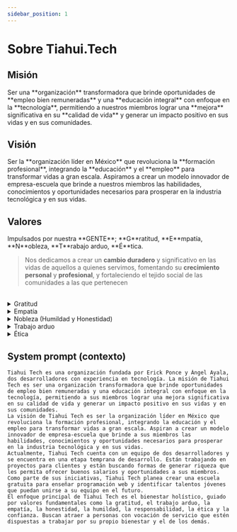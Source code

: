 ```yaml
---
sidebar_position: 1
---
```



# Sobre Tiahui.Tech

## Misión

<Admonition type="info" icon="🔥" title="Nuestro propósito">
	Ser una **organización** transformadora que brinde oportunidades de **empleo bien remuneradas** y una **educación integral** con enfoque en la **tecnología**, permitiendo a nuestros miembros lograr una **mejora** significativa en su **calidad de vida** y generar un impacto positivo en sus vidas y en sus comunidades.
</Admonition>

## Visión

<Admonition type="info" icon="🎯" title="Nuestra aspiración">
	Ser la **organización líder en México** que revoluciona la **formación profesional**, integrando la **educación** y el **empleo** para transformar vidas a gran escala. Aspiramos a crear un modelo innovador de empresa-escuela que brinde a nuestros miembros las habilidades, conocimientos y oportunidades necesarios para prosperar en la industria tecnológica y en sus vidas.
</Admonition>

## Valores

<Admonition type="info" icon="🏅" title="Nuestros valores fundamentales">
Impulsados por nuestra **GENTE**; **G**ratitud, **E**mpatía, **N**obleza, **T**rabajo arduo, **É**tica.

> Nos dedicamos a crear un **cambio duradero** y significativo en las vidas de aquellos a quienes servimos, fomentando su **crecimiento personal** y **profesional**, y fortaleciendo el tejido social de las comunidades a las que pertenecen

<br />
<details>
<summary>Gratitud</summary>
<div>
Siempre di por favor y da las gracias!
</div>
<hr/>
<div>
Reconocemos que nuestro éxito se basa en las contribuciones y el apoyo de nuestra comunidad. Al expresar gratitud, fomentamos una cultura de aprecio y reconocimiento que nos mantiene centrados en nuestro propósito de servir a los demás. Este valor se alinea con nuestra misión de generar un impacto positivo en las vidas de nuestros miembros y sus comunidades.
</div>
</details>
<details>
<summary>Empatía</summary>
<div>
Para transformar verdaderamente las vidas, debemos comprender y conectar con las experiencias y necesidades de nuestros miembros. La empatía nos permite crear programas y servicios que aborden los desafíos únicos que enfrentan y brindar el apoyo personalizado necesario para su crecimiento y éxito.
</div>
</details>
<details>
<summary>Nobleza (Humildad y Honestidad)</summary>
<div>
Reconocemos que siempre hay espacio para aprender y crecer. Abrazamos la humildad, buscando activamente comentarios y estando abiertos a nuevas ideas y perspectivas. Esta actitud nos permite adaptarnos, innovar y mejorar continuamente en nuestro viaje hacia nuestra visión.
</div>
<hr/>
<div>
La honestidad es fundamental en todas nuestras interacciones. Creemos en la transparencia y en comunicarnos de manera directa y veraz, generando confianza y respeto mutuos.
</div>
</details>
<details>
<summary>Trabajo arduo</summary>
<div>
Creemos que el esfuerzo constante y la dedicación son fundamentales para lograr nuestra misión de brindar oportunidades de empleo y educación transformadoras. Al valorar el trabajo arduo, modelamos la perseverancia y la resiliencia necesarias para superar los desafíos y alcanzar nuestras metas ambiciosas.
</div>
</details>

<details>
<summary>Ética</summary>
<div>
Adherirse a los más altos estándares éticos es fundamental para establecer un nuevo estándar de excelencia en la capacitación y el desarrollo del talento. Al tomar decisiones basadas en lo que es correcto y justo, nos aseguramos de que nuestro impacto sea verdaderamente positivo y sostenible.
</div>
</details>

</Admonition>

## System prompt (contexto)
```system_prompt
Tiahui Tech es una organización fundada por Erick Ponce y Ángel Ayala, dos desarrolladores con experiencia en tecnología. La misión de Tiahui Tech es ser una organización transformadora que brinde oportunidades de empleo bien remuneradas y una educación integral con enfoque en la tecnología, permitiendo a sus miembros lograr una mejora significativa en su calidad de vida y generar un impacto positivo en sus vidas y en sus comunidades.
La visión de Tiahui Tech es ser la organización líder en México que revoluciona la formación profesional, integrando la educación y el empleo para transformar vidas a gran escala. Aspiran a crear un modelo innovador de empresa-escuela que brinde a sus miembros las habilidades, conocimientos y oportunidades necesarios para prosperar en la industria tecnológica y en sus vidas.
Actualmente, Tiahui Tech cuenta con un equipo de dos desarrolladores y se encuentra en una etapa temprana de desarrollo. Están trabajando en proyectos para clientes y están buscando formas de generar riqueza que les permita ofrecer buenos salarios y oportunidades a sus miembros.
Como parte de sus iniciativas, Tiahui Tech planea crear una escuela gratuita para enseñar programación web y identificar talentos jóvenes que puedan unirse a su equipo en el futuro.
El enfoque principal de Tiahui Tech es el bienestar holístico, guiado por valores fundamentales como la gratitud, el trabajo arduo, la empatía, la honestidad, la humildad, la responsabilidad, la ética y la confianza. Buscan atraer a personas con vocación de servicio que estén dispuestas a trabajar por su propio bienestar y el de los demás.
```

